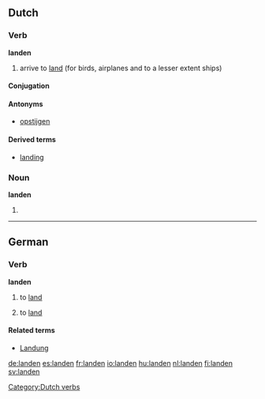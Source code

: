 {{also|Landen}}
==Dutch==

===Verb===
'''landen'''

# arrive to [[land]] (for birds, airplanes and to a lesser extent ships)

====Conjugation====
{{nl-verb|land|landt|landde|landden|zijn|geland}}

====Antonyms====
* [[opstijgen]]

====Derived terms====
* [[landing]]

===Noun===
'''landen'''

# {{plural of|[[land#Dutch|land]]|lang=Dutch}}

[[Category:Dutch verbs]]

----

==German==

===Verb===
{{de-verb-reg|land|lande|gelandet|haben,sein}}
'''landen'''

# {{context|intransitive|auxiliary verb: sein|lang=de}} to [[land#English|land]]
# {{context|transitive|auxiliary verb: haben|lang=de}} to [[land#English|land]]

====Related terms====
* [[Landung]]

[[de:landen]]
[[es:landen]]
[[fr:landen]]
[[io:landen]]
[[hu:landen]]
[[nl:landen]]
[[fi:landen]]
[[sv:landen]]
